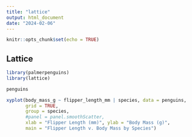 ```yaml
---
title: "lattice"
output: html_document
date: "2024-02-06"
---
```


```r
knitr::opts_chunk$set(echo = TRUE)
```

## Lattice

```r
library(palmerpenguins)
library(lattice)
```


```r
penguins
```

```r
xyplot(body_mass_g ~ flipper_length_mm | species, data = penguins,
       grid = TRUE,
       group = species,
       #panel = panel.smoothScatter,
       xlab = "Flipper Length (mm)", ylab = "Body Mass (g)",
       main = "Flipper Length v. Body Mass by Species")
```

